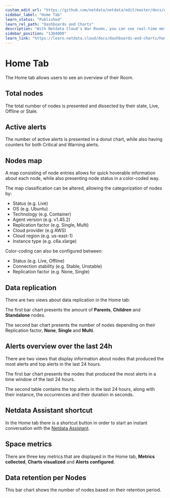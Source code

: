```yaml
---
custom_edit_url: "https://github.com/netdata/netdata/edit/master/docs/dashboard/home-tab.md"
sidebar_label: "Home Tab"
learn_status: "Published"
learn_rel_path: "Dashboards and Charts"
description: "With Netdata Cloud's War Rooms, you can see real-time metrics, from any number of nodes in your infrastructure, in composite charts."
sidebar_position: "1304000"
learn_link: "https://learn.netdata.cloud/docs/dashboards-and-charts/home-tab"
---
```


# Home Tab

The Home tab allows users to see an overview of their Room.

## Total nodes

The total number of nodes is presented and dissected by their state, Live, Offline or Stale.

## Active alerts

The number of active alerts is presented in a donut chart, while also having counters for both Critical and Warning alerts.

## Nodes map

A map consisting of node entries allows for quick hoverable information about each node, while also presenting node status in a color-coded way.

The map classification can be altered, allowing the categorization of nodes by:

- Status (e.g. Live)
- OS (e.g. Ubuntu)
- Technology (e.g. Container)
- Agent version (e.g. v1.45.2)
- Replication factor (e.g. Single, Multi)
- Cloud provider (e.g AWS)
- Cloud region (e.g. us-east-1)
- Instance type (e.g. c6a.xlarge)

Color-coding can also be configured between:

- Status (e.g. Live, Offline)
- Connection stability (e.g. Stable, Unstable)
- Replication factor (e.g. None, Single)

## Data replication

There are two views about data replication in the Home tab:

The first bar chart presents the amount of **Parents**, **Children** and **Standalone** nodes.

The second bar chart presents the number of nodes depending on their Replication factor, **None**, **Single** and **Multi**.

## Alerts overview over the last 24h

There are two views that display information about nodes that produced the most alerts and top alerts in the last 24 hours.

The first bar chart presents the nodes that produced the most alerts in a time window of the last 24 hours.

The second table contains the top alerts in the last 24 hours, along with their instance, the occurrences and their duration in seconds.

## Netdata Assistant shortcut

In the Home tab there is a shortcut button in order to start an instant conversation with the [Netdata Assistant](/docs/machine-learning-and-anomaly-detection/ai-powered-troubleshooting-assistant).

## Space metrics

There are three key metrics that are displayed in the Home tab, **Metrics collected**, **Charts visualized** and **Alerts configured**.

## Data retention per Nodes

This bar chart shows the number of nodes based on their retention period.
